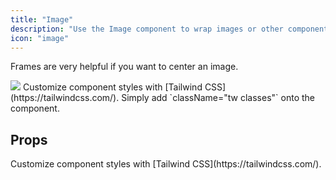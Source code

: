 ```yaml
---
title: "Image"
description: "Use the Image component to wrap images or other components in a container."
icon: "image"
---
```


Frames are very helpful if you want to center an image.

<Image className="rounded-md" src="https://zidocs-assets.nyc3.cdn.digitaloceanspaces.com/landscape-2.jpg"/>

<Tip>
  Customize component styles with [Tailwind CSS](https://tailwindcss.com/).
  Simply add `className="tw classes"` onto the component.
</Tip>

## Props

<ResponseField name="className" type="string">
  Customize component styles with [Tailwind CSS](https://tailwindcss.com/).
</ResponseField>